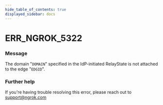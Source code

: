 ```yaml
---
hide_table_of_contents: true
displayed_sidebar: docs
---
```



# ERR_NGROK_5322

### Message
The domain "`DOMAIN`" specified in the IdP-initiated RelayState is not attached to the edge "`EDGID`".

<ErrorDetails error='err_ngrok_5322' />


### Further help
If you're having trouble resolving this error, please reach out to [support@ngrok.com](mailto:support@ngrok.com?subject=Help%20with%20ERR_NGROK_5322)

